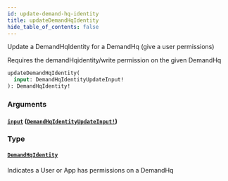 ```yaml
---
id: update-demand-hq-identity
title: updateDemandHqIdentity
hide_table_of_contents: false
---
```



Update a DemandHqIdentity for a DemandHq (give a user permissions)

Requires the demandHqidentity/write permission on the given DemandHq

```graphql
updateDemandHqIdentity(
  input: DemandHqIdentityUpdateInput!
): DemandHqIdentity!
```


### Arguments

#### [`input`](#) ([`DemandHqIdentityUpdateInput!`](/developers/demandhq-apis/demand-api/graphql/reference/inputs/demand-hq-identity-update-input))




### Type

#### [`DemandHqIdentity`](/developers/demandhq-apis/demand-api/graphql/reference/objects/demand-hq-identity)

Indicates a User or App has permissions on a DemandHq




